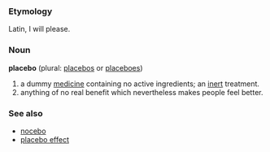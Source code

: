 ===Etymology===
Latin, I will please.

===Noun===
'''placebo''' (plural: [[placebos]] or [[placeboes]])

# a dummy [[medicine]] containing no active ingredients; an [[inert]] treatment.
# anything of no real benefit which nevertheless makes people feel better.

===See also===
*[[nocebo]]
*[[placebo effect]]